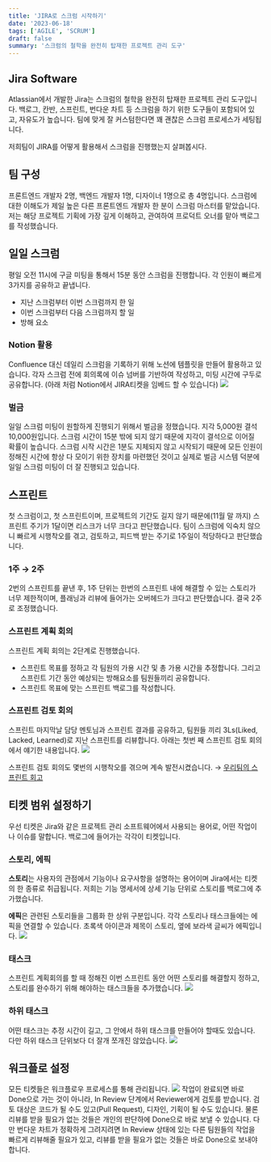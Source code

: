 ```yaml
---
title: 'JIRA로 스크럼 시작하기'
date: '2023-06-18'
tags: ['AGILE', 'SCRUM']
draft: false
summary: '스크럼의 철학을 완전히 탑재한 프로젝트 관리 도구'
---
```

## Jira Software

Atlassian에서 개발한 Jira는 스크럼의 철학을 완전히 탑재한 프로젝트 관리 도구입니다. 백로그, 칸반, 스프린트, 번다운 차트 등 스크럼을 하기 위한 도구들이 포함되어 있고, 자유도가 높습니다. 팀에 맞게 잘 커스텀한다면 꽤 괜찮은 스크럼 프로세스가 세팅됩니다.

저희팀이 JIRA를 어떻게 활용해서 스크럼을 진행했는지 살펴봅시다.

## 팀 구성
프론트엔드 개발자 2명, 백엔드 개발자 1명, 디자이너 1명으로 총 4명입니다. 스크럼에 대한 이해도가 제일 높은 다른 프론트엔드 개발자 한 분이 스크럼 마스터를 맡았습니다. 저는 해당 프로젝트 기획에 가장 깊게 이해하고, 관여하여 프로덕트 오너를 맡아 백로그를 작성했습니다.
## 일일 스크럼
평일 오전 11시에 구글 미팅을 통해서 15분 동안 스크럼을 진행합니다. 각 인원이 빠르게 3가지를 공유하고 끝냅니다.
- 지난 스크럼부터 이번 스크럼까지 한 일
- 이번 스크럼부터 다음 스크럼까지 할 일
- 방해 요소
### Notion 활용
Confluence 대신 데일리 스크럼을 기록하기 위해 노션에 템플릿을 만들어 활용하고 있습니다. 각자 스크럼 전에 회의록에 이슈 넘버를 기반하여 작성하고, 미팅 시간에 구두로 공유합니다. (아래 처럼 Notion에서 JIRA티켓을 임베드 할 수 있습니다)
![](https://velog.velcdn.com/images/cksrb63/post/d1618f3f-86ae-4231-8c33-33e351add3e7/image.png)


### 벌금
일일 스크럼 미팅이 원할하게 진행되기 위해서 벌금을 정했습니다. 지각 5,000원 결석 10,000원입니다. 스크럼 시간이 15분 밖에 되지 않기 때문에 지각이 결석으로 이어질 확률이 높습니다. 스크럼 시작 시간은 1분도 지체되지 않고 시작되기 때문에 모든 인원이 정해진 시간에 항상 다 모이기 위한 장치를 마련했던 것이고 실제로 벌금 시스템 덕분에 일일 스크럼 미팅이 더 잘 진행되고 있습니다. 

## 스프린트
첫 스크럼이고, 첫 스프린트이며, 프로젝트의 기간도 길지 않기 때문에(11월 말 까지) 스프린트 주기가 1달이면 리스크가 너무 크다고 판단했습니다. 팀이 스크럼에 익숙치 않으니 빠르게 시행착오를 겪고, 검토하고, 피드백 받는 주기로 1주일이 적당하다고 판단했습니다.

### 1주 → 2주
2번의 스프린트를 끝낸 후, 1주 단위는 한번의 스프린트 내에 해결할 수 있는 스토리가 너무 제한적이며, 플래닝과 리뷰에 들어가는 오버헤드가 크다고 판단했습니다. 결국 2주로 조정했습니다.

### 스프린트 계획 회의
스프린트 계획 회의는 2단계로 진행했습니다.

- 스프린트 목표를 정하고 각 팀원의 가용 시간 및 총 가용 시간을 추정합니다. 그리고 스프린트 기간 동안 예상되는 방해요소를 팀원들끼리 공유합니다.
- 스프린트 목표에 맞는 스프린트 백로그를 작성합니다.

### 스프린트 검토 회의

스프린트 마지막날 담당 멘토님과 스프린트 결과를 공유하고, 팀원들 끼리 3Ls(Liked, Lacked, Learned)로 지난 스프린트를 리뷰합니다. 아래는 첫번 째 스프린트 검토 회의에서 얘기한 내용입니다.
![](https://velog.velcdn.com/images/cksrb63/post/460a1fcf-487c-44c2-8f73-5489c0c79244/image.png)

스프린트 검토 회의도 몇번의 시행착오를 겪으며 계속 발전시켰습니다. → <a href="https://www.kimchankyu.dev/blog/%EC%84%B1%EC%9E%A5%ED%95%98%EB%8A%94%20%ED%8C%80%EC%9D%98%20%EC%8A%A4%ED%94%84%EB%A6%B0%ED%8A%B8%20%ED%9A%8C%EA%B3%A0">우리팀의 스프린트 회고</a>

## 티켓 범위 설정하기

우선 티켓은 Jira와 같은 프로젝트 관리 소프트웨어에서 사용되는 용어로, 어떤 작업이나 이슈를 말합니다. 백로그에 들어가는 각각이 티켓입니다. 


### 스토리, 에픽

**스토리**는 사용자의 관점에서 기능이나 요구사항을 설명하는 용어이며 Jira에서는 티켓의 한 종류로 취급됩니다. 저희는 기능 명세서에 상세 기능 단위로 스토리를 백로그에 추가했습니다.

**에픽**은 관련된 스토리들을 그룹화 한 상위 구분입니다. 각각 스토리나 태스크들에는 에픽을 연결할 수 있습니다. 초록색 아이콘과 제목이 스토리, 옆에 보라색 글씨가 에픽입니다.
![](https://velog.velcdn.com/images/cksrb63/post/a5445eab-b242-43ef-8285-8e92d268b5bd/image.png)
### 태스크

스프린트 계획회의를 할 때 정해진 이번 스프린트 동안 어떤 스토리를 해결할지 정하고, 스토리를 완수하기 위해 해야하는 태스크들을 추가했습니다.
![](https://velog.velcdn.com/images/cksrb63/post/eb6c0dd9-da36-40e5-85c9-fbd0a34e7477/image.png)
### 하위 태스크

어떤 태스크는 추정 시간이 길고, 그 안에서 하위 태스크를 만들어야 할때도 있습니다. 다만 하위 태스크 단위보다 더 잘개 쪼개진 않았습니다.
![](https://velog.velcdn.com/images/cksrb63/post/55de9587-0991-4901-84d6-e5e52ea6a7a0/image.png)



## 워크플로 설정
모든 티켓들은 워크플로우 프로세스를 통해 관리됩니다.
![](https://velog.velcdn.com/images/cksrb63/post/1cf31c37-7e68-408b-9495-3509b2750a77/image.png)
작업이 완료되면 바로 Done으로 가는 것이 아니라, In Review 단계에서 Reviewer에게 검토를 받습니다. 검토 대상은 코드가 될 수도 있고(Pull Request), 디자인, 기획이 될 수도 있습니다. 물론 리뷰를 받을 필요가 없는 것들은 개인의 판단하에 Done으로 바로 보낼 수 있습니다. 다만 번다운 차트가 정확하게 그려지려면  In Review 상태에 있는 다른 팀원들의 작업을 빠르게 리뷰해줄 필요가 있고, 리뷰를 받을 필요가 없는 것들은 바로 Done으로 보내야 합니다.
